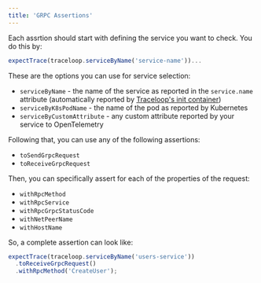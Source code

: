 ```yaml
---
title: 'GRPC Assertions'
---
```


Each assrtion should start with defining the service you want to check. You do this by:

```js
expectTrace(traceloop.serviceByName('service-name'))...
```

These are the options you can use for service selection:

- `serviceByName` - the name of the service as reported in the `service.name` attribute
  (automatically reported by [Traceloop's init container](/jest-otel/no-otel))
- `serviceByK8sPodName` - the name of the pod as reported by Kubernetes
- `serviceByCustomAttribute` - any custom attribute reported by your service to OpenTelemetry

Following that, you can use any of the following assertions:

- `toSendGrpcRequest`
- `toReceiveGrpcRequest`

Then, you can specifically assert for each of the properties of the request:

- `withRpcMethod`
- `withRpcService`
- `withRpcGrpcStatusCode`
- `withNetPeerName`
- `withHostName`

So, a complete assertion can look like:

```js
expectTrace(traceloop.serviceByName('users-service'))
  .toReceiveGrpcRequest()
  .withRpcMethod('CreateUser');
```
